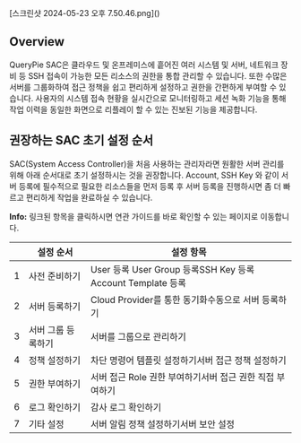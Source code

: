 <p align="center">
<div>[스크린샷 2024-05-23 오후 7.50.46.png]()</div>
</p>

## Overview
QueryPie SAC은 클라우드 및 온프레미스에 흩어진 여러 시스템 및 서버, 네트워크 장비 등 SSH 접속이 가능한 모든 리소스의 권한을 통합 관리할 수 있습니다. 또한 수많은 서버를 그룹화하여 접근 정책을 쉽고 편리하게 설정하고 권한을 간편하게 부여할 수 있습니다. 사용자의 시스템 접속 현황을 실시간으로 모니터링하고 세션 녹화 기능을 통해 작업 이력을 동일한 화면으로 리플레이 할 수 있는 진보된 기능을 제공합니다.

## 권장하는 SAC 초기 설정 순서
SAC(System Access Controller)을 처음 사용하는 관리자라면 원활한 서버 관리를 위해 아래 순서대로 초기 설정하시는 것을 권장합니다. Account, SSH Key 와 같이 서버 등록에 필수적으로 필요한 리소스들을 먼저 등록 후 서버 등록을 진행하시면 좀 더 빠르고 편리하게 작업을 완료하실 수 있습니다.

<div class="alert alert-info">
  <i class="fas fa-info-circle"></i> <strong>Info:</strong> 링크된 항목을 클릭하시면 연관 가이드를 바로 확인할 수 있는 페이지로 이동합니다. 

</div>

|   | 설정 순서      | 설정 항목                                              |
| - | ---------- | -------------------------------------------------- |
| 1 | 사전 준비하기    | User 등록 User Group 등록SSH Key 등록Account Template 등록 |
| 2 | 서버 등록하기    | Cloud Provider를 통한 동기화수동으로 서버 등록하기                 |
| 3 | 서버 그룹 등록하기 | 서버를 그룹으로 관리하기                                      |
| 4 | 정책 설정하기    | 차단 명령어 템플릿 설정하기서버 접근 정책 설정하기                       |
| 5 | 권한 부여하기    | 서버 접근 Role 권한 부여하기서버 접근 권한 직접 부여하기                 |
| 6 | 로그 확인하기    | 감사 로그 확인하기                                         |
| 7 | 기타 설정      | 서버 알림 정책 설정하기서버 보안 설정                              |
